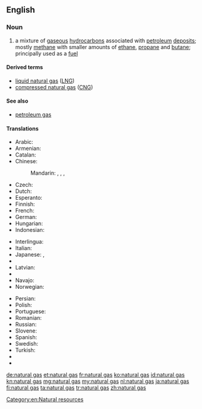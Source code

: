 ==English==
{{wikipedia}}

===Noun===
{{en-noun|head=[[natural]] [[gas]]|~|natural gases}}

# a mixture of [[gaseous]] [[hydrocarbon]]s associated with [[petroleum]] [[deposit]]s; mostly [[methane]] with smaller amounts of [[ethane]], [[propane]] and [[butane]]; principally used as a [[fuel]]

====Derived terms====
* [[liquid natural gas]] ([[LNG]])
* [[compressed natural gas]] ([[CNG]])

====See also====
* [[petroleum gas]]

====Translations====
{{trans-top|mixture of gaseous hydrocarbons associated with petroleum deposits}}
* Arabic: {{t|ar|غاز طبيعي|m|tr=ghaaz Tabii3iy}}
* Armenian: {{t|hy|բնական գազ|tr=bnakan gaz|sc=Armn}}
* Catalan: {{t|ca|gas natural|m}}
* Chinese:
*: Mandarin: {{t|cmn|天然氣|sc=Hani}}, {{t+|cmn|天然气|tr=tiānránqì|sc=Hani}}, {{t|cmn|天然煤氣|sc=Hani}}, {{t|cmn|天然煤气|tr=tiānrán méiqì|sc=Hani}}
* Czech: {{t+|cs|zemní plyn|m}}
* Dutch: {{t+|nl|aardgas|n}}
* Esperanto: {{t+|eo|tergaso}}
* Finnish: {{t+|fi|maakaasu}}
* French: {{t+|fr|gaz naturel|m}}
* German: {{t+|de|Erdgas|n}}
* Hungarian: {{t+|hu|földgáz}}
* Indonesian: {{t+|id|gas alam}}
{{trans-mid}}
* Interlingua: {{t|ia|gas natural}}
* Italian: {{t|it|gas naturale|m}}
* Japanese: {{t|ja|天然ガス|tr=てんねんガス, tennen-gasu}}, {{t|ja|市ガス|tr=しガス, shi-gasu}}
* {{trreq|kk}}
* Latvian: {{t|lv|dabasgāze|f}}
* {{trreq|ms}}
* Navajo: {{t|nv|níłchʼi łikoní}}
* Norwegian:
*: {{trreq|nb}}
* Persian: {{t|fa|گاز طبیعی|tr=gâz-e tabi'i|sc=fa-Arab}}
* Polish: {{t+|pl|gaz ziemny|m}}
* Portuguese: {{t+|pt|gás natural|m}}
* Romanian: {{t|ro|gaz natural|n}}
* Russian: {{t+|ru|природный газ|m|tr=priródnyj gaz}}
* Slovene: {{t|sl|zemeljski plin|m}}
* Spanish: {{t+|es|gas natural|m}}
* Swedish: {{t+|sv|naturgas|c}}
* Turkish: {{t+|tr|doğal gaz}}
* {{trreq|tk}}
* {{trreq|uz}}
{{trans-bottom}}

[[Category:en:Natural resources]]

[[de:natural gas]]
[[et:natural gas]]
[[fr:natural gas]]
[[ko:natural gas]]
[[id:natural gas]]
[[kn:natural gas]]
[[mg:natural gas]]
[[my:natural gas]]
[[nl:natural gas]]
[[ja:natural gas]]
[[fi:natural gas]]
[[ta:natural gas]]
[[tr:natural gas]]
[[zh:natural gas]]